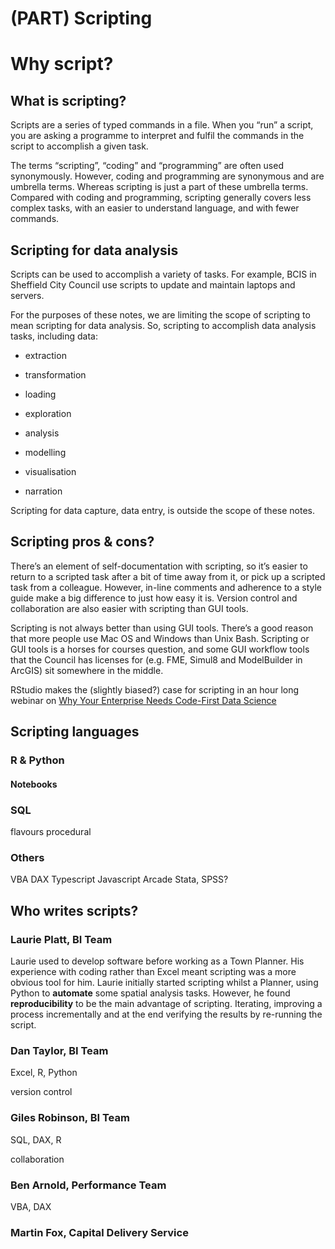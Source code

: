 # (PART) Scripting {.unnumbered}

# Why script?

## What is scripting? 

Scripts are a series of typed commands in a file. When you "run" a script, you are asking a programme to interpret and fulfil the commands in the script to accomplish a given task. 

The terms "scripting", "coding" and "programming" are often used synonymously. However, coding and programming are synonymous and are umbrella terms. Whereas scripting is just a part of these umbrella terms. Compared with coding and programming, scripting generally covers less complex tasks, with an easier to understand language, and with fewer commands.

## Scripting for data analysis 

Scripts can be used to accomplish a variety of tasks. For example, BCIS in Sheffield City Council use scripts to update and maintain laptops and servers.  

For the purposes of these notes, we are limiting the scope of scripting to mean scripting for data analysis. So, scripting to accomplish data analysis tasks, including data:  

* extraction  

* transformation  

* loading  

* exploration  

* analysis  

* modelling 

* visualisation  

* narration  

Scripting for data capture, data entry, is outside the scope of these notes.

## Scripting pros & cons? 

There's an element of self-documentation with scripting, so it's easier to return to a scripted task after a bit of time away from it, or pick up a scripted task from a colleague. However, in-line comments and adherence to a style guide make a big difference to just how easy it is. Version control and collaboration are also easier with scripting than GUI tools.

Scripting is not always better than using GUI tools. There's a good reason that more people use Mac OS and Windows than Unix Bash. Scripting or GUI tools is a horses for courses question, and some GUI workflow tools that the Council has licenses for (e.g. FME, Simul8 and ModelBuilder in ArcGIS) sit somewhere in the middle.

RStudio makes the (slightly biased?) case for scripting in an hour long webinar on [Why Your Enterprise Needs Code-First Data Science](https://www.rstudio.com/resources/why-your-enterprise-needs-code-first-data-science/)

## Scripting languages  

### R & Python  

#### Notebooks  

### SQL
flavours
procedural

### Others 

VBA
DAX
Typescript
Javascript
Arcade
Stata, SPSS?

## Who writes scripts?  

### Laurie Platt, BI Team   

Laurie used to develop software before working as a Town Planner. His experience with coding rather than Excel meant scripting was a more obvious tool for him. Laurie initially started scripting whilst a Planner, using Python to **automate** some spatial analysis tasks. However, he found **reproducibility** to be the main advantage of scripting. Iterating, improving a process incrementally and at the end verifying the results by re-running the script.

### Dan Taylor, BI Team  

Excel, R, Python      

version control  

### Giles Robinson, BI Team  

SQL, DAX, R  

collaboration  

### Ben Arnold, Performance Team  

VBA, DAX  

### Martin Fox, Capital Delivery Service  

